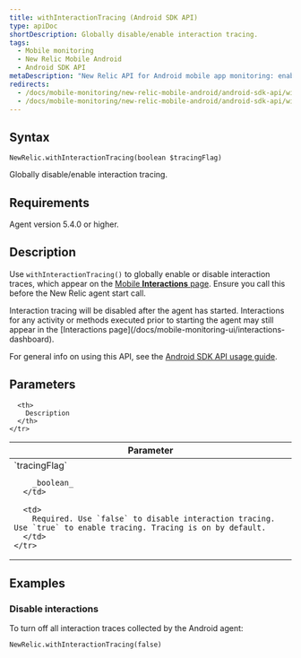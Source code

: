 ```yaml
---
title: withInteractionTracing (Android SDK API)
type: apiDoc
shortDescription: Globally disable/enable interaction tracing.
tags:
  - Mobile monitoring
  - New Relic Mobile Android
  - Android SDK API
metaDescription: "New Relic API for Android mobile app monitoring: enable/disable interaction trace collection."
redirects:
  - /docs/mobile-monitoring/new-relic-mobile-android/android-sdk-api/withinteractiontracing-android-agent-api
  - /docs/mobile-monitoring/new-relic-mobile-android/android-sdk-api/withinteractiontracing-android-sdk-api
---
```


## Syntax

```
NewRelic.withInteractionTracing(boolean $tracingFlag)
```

Globally disable/enable interaction tracing.

## Requirements

Agent version 5.4.0 or higher.

## Description

Use `withInteractionTracing()` to globally enable or disable interaction traces, which appear on the [Mobile **Interactions** page](/docs/mobile-monitoring/mobile-monitoring-ui/mobile-app-pages/interactions-page). Ensure you call this before the New Relic agent start call.

<Callout variant="important">
  Interaction tracing will be disabled after the agent has started. Interactions for any activity or methods executed prior to starting the agent may still appear in the [Interactions page](/docs/mobile-monitoring-ui/interactions-dashboard).
</Callout>

For general info on using this API, see the [Android SDK API usage guide](/docs/mobile-monitoring/new-relic-mobile-android/install-configure/work-android-sdk-api).

## Parameters

<table>
  <thead>
    <tr>
      <th width="25%">
        Parameter
      </th>

      <th>
        Description
      </th>
    </tr>
  </thead>

  <tbody>
    <tr>
      <td>
        `tracingFlag`

        _boolean_
      </td>

      <td>
        Required. Use `false` to disable interaction tracing. Use `true` to enable tracing. Tracing is on by default.
      </td>
    </tr>
  </tbody>
</table>

## Examples

### Disable interactions

To turn off all interaction traces collected by the Android agent:

```
NewRelic.withInteractionTracing(false)
```
